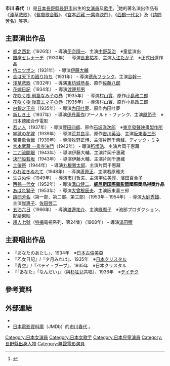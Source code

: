 {{Infobox person
| name        = 市川春代
| image       = IchikawaHaruyo.jpg
| alt         =
| caption     = 1934年的市川春代
| birth_date  = {{birth date|1913|2|9}}
| birth_place = {{JPN}}[[長野縣|長野縣]][[長野市|長野市]]
| death_date  = {{Death date and age|2004|11|18|1913|2|9}}
| death_place = {{JAP}}[[神奈川縣|神奈川縣]][[鎌倉市|鎌倉市]]
| nationality = 日本人
| other_names =
| known_for   = 《[[鴛鴦歌合戰|鴛鴦歌合戰]]》
| occupation  = 女演員、歌手
}}
'''市川 春代'''（{{bd|1913年|2月9日|2004年|11月18日}}）是[[日本|日本]][[長野縣|長野縣]][[長野市|長野市]]出生的[[女演員|女演員]]及[[歌手|歌手]]。<ref name=47News>{{cite web|title=Ichikawa Haruyo-san shikyo: joyū|url=http://www.47news.jp/CN/200411/CN2004111901000969.html|work=47 News|accessdate=2012年2月2日|date=2004年11月19日|deadurl=yes|archiveurl=https://archive.is/20130218124659/http://www.47news.jp/CN/200411/CN2004111901000969.html|archivedate=2013年2月18日}}</ref>她的著名演出作品有《[[淺草悲歌|淺草悲歌]]》、《[[鴛鴦歌合戰|鴛鴦歌合戰]]》、《[[宮本武藏_一乘寺決鬥|宮本武藏 一乘寺決鬥]]》、《[[西鶴一代女|西鶴一代女]]》及《[[請問芳名#電影|請問芳名]]》等等。

== 主要演出作品 ==
* [[都之西北|都之西北]]（1926年） - 導演[[伊奈精一|伊奈精一]]、主演[[中野英治|中野英治]]　※童星演出
* [[銀座セレナーデ|銀座セレナーデ]]（1930年） - 導演[[長倉祐孝|長倉祐孝]]、主演[[入江たか子|入江たか子]]　※正式出道作品
* [[侍ニツポン|侍ニツポン]]（1931年） - 導演[[伊藤大輔_(電影導演)|伊藤大輔]]
* [[金は天下の廻り持ち|金は天下の廻り持ち]]（1931年） - 導演[[德永フランク|德永フランク]]、主演[[谷幹一_(岡村文雄)|谷幹一]]
* [[淺草悲歌|淺草悲歌]]（1932年） - 導演[[東坊城恭長|東坊城恭長]]、原作[[佐藤八郎|佐藤八郎]]
* [[花嫁日記|花嫁日記]]（1934年） - 導演[[渡邊邦男|渡邊邦男]]
* [[花咲く樹_前篇なみ子の巻|花咲く樹 前篇なみ子の巻]]（1935年） - 導演[[村山實_(電影導演)|村山實]]、原作[[小島政二郎|小島政二郎]]
* [[花咲く樹_後篇エマ子の巻|花咲く樹 後篇エマ子の巻]]（1935年） - 導演村山實、原作小島政二郎
* [[白銀之王座|白銀之王座]]（1935年） - 導演[[內田吐夢|內田吐夢]]、原作內田吐夢
* [[新しき土|新しき土]]（1937年） - 導演[[伊丹萬作|伊丹萬作]]/アーノルト・ファンク、主演[[原節子|原節子]]　※日本德國合作電影
* [[若い人|若い人]]（1937年） - 導演[[豐田四郎|豐田四郎]]、原作[[石坂洋次郎|石坂洋次郎]]　※[[東京發聲映畫製作所|東京發聲映畫製作所]]
* [[牢獄の花嫁|牢獄の花嫁]]（1939年） - 導演[[荒井良平|荒井良平]]、原作[[吉川英治|吉川英治]]、主演[[阪東妻三郎|阪東妻三郎]]
* [[鴛鴦歌合戰|鴛鴦歌合戰]]（1939年） - 導演[[牧野雅弘|牧野正博]]、主演[[片岡千惠藏|片岡千惠藏]]、[[ディック・ミネ|ディック・ミネ]]
* [[宮本武藏_一乘寺決鬥|宮本武藏 一乘寺決鬥]]（1942年） - 導演[[稻垣浩|稻垣浩]]、主演片岡千惠藏
* [[二刀流開眼|二刀流開眼]]（1943年） - 導演伊藤大輔、主演片岡千惠藏
* [[決鬥般若坂|決鬥般若坂]]（1943年） - 導演伊藤大輔、主演片岡千惠藏
* [[土俵祭|土俵祭]]（1944年） - 導演[[丸根賛太郎|丸根賛太郎]]、主演片岡千惠藏
* [[われ泣きぬれて|われ泣きぬれて]]（1948年） - 導演[[蘆原正|蘆原正]]、主演若原雅夫
* [[生さぬ仲|生さぬ仲]]（1949年） - 導演[[市川哲夫|市川哲夫]]、主演[[宇佐美淳|宇佐美淳]]、[[濱田百合子|濱田百合子]]
* [[西鶴一代女|西鶴一代女]]（1952年） - 導演[[溝口健二|溝口健二]]、'''[[威尼斯国際電影節|威尼斯国際電影節]]國際獎品得獎作品'''
* [[あばれ獅子|あばれ獅子]]（1953年） - 導演[[大曾根辰夫|大曾根辰夫]]、主演阪東妻三郎
* [[請問芳名#電影|請問芳名]]（第一部、第二部、第三部）（1953年 - 1954年） - 導演[[大庭秀雄|大庭秀雄]]、主演[[岸惠子|岸惠子]]、[[佐田啓二|佐田啓二]]
* [[五泊六日|五泊六日]]（1966年） - 導演[[渡邊祐介|渡邊祐介]]、主演[[綠魔子|綠魔子]]　※池部プロダクション、配給[[東映|東映]]
* [[超人七號|超人七號]]（[[特攝|特攝]]電視系列、第24集）（1968年） - 導演[[滿田穧|滿田穧]]

== 主要唱出作品 ==
* 『あなたのあたし』、1934年　※[[日本古倫美亞|日本古倫美亞]]
* 『乙女日記』/『夕月みれば』、1935年　※[[日本クリスタル|日本クリスタル]]
* 『青空』/『ベテイ・ブープ』、1935年　※日本クリスタル
* 『「あなた」「なんだい」』（與[[杉狂兒|杉狂兒]]共唱）、1936年　※[[テイチクエンタテインメント|テイチク]]

==參考資料==
{{reflist}}

==外部連結==
*{{imdb name|0406718}}
*[[日本電影資料庫|日本電影資料庫]]（JMDb）的[http://www.jmdb.ne.jp/person/p0153750.htm 市川春代] {{Wayback|url=http://www.jmdb.ne.jp/person/p0153750.htm |date=20190619012258 }}。

{{DEFAULTSORT:Ichikawa, Haruyo}}
[[Category:日本女演員|Category:日本女演員]]
[[Category:日本女歌手|Category:日本女歌手]]
[[Category:日本兒童演員|Category:日本兒童演員]]
[[Category:長野縣出身人物|Category:長野縣出身人物]]
[[Category:無聲電影演員|Category:無聲電影演員]]